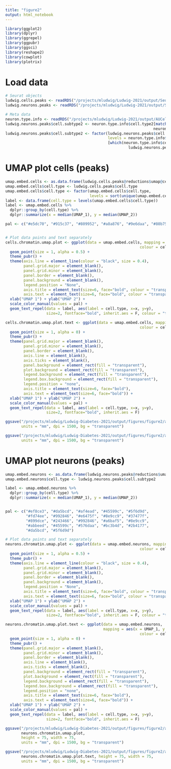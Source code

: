 ```yaml
---
title: "figure2"
output: html_notebook
---
```


```r
library(ggplot2)
library(dplyr)
library(ggrepel)
library(ggpubr)
library(ggsci)
library(reshape2)
library(cowplot)
library(plotrix)
```

# Load data
```r
# Seurat objects
ludwig.cells.peaks <- readRDS("/projects/mludwig/Ludwig-2021/output/Seurat_objects/AP_peaks_Seurat_obj.rds")
ludwig.neurons.peaks <- readRDS("/projects/mludwig/Ludwig-2021/output/Seurat_objects/neurons_peaks_Seurat_obj.rds")

# Meta data
neuron.type.info <- readRDS("/projects/mludwig/Ludwig-2021/output/AUCell/neuron_type_info.rds")
ludwig.neurons.peaks$cell.subtype2 <- neuron.type.info$cell.type2[match(ludwig.neurons.peaks$cell.subtype,
                                                                 neuron.type.info$cell.type)]
ludwig.neurons.peaks$cell.subtype2 <- factor(ludwig.neurons.peaks$cell.subtype2, 
                                             levels = neuron.type.info$cell.type2
                                             [which(neuron.type.info$cell.type2 %in%
                                                      ludwig.neurons.peaks$cell.subtype2)])
```

# UMAP plot cells (peaks)
```r
umap.embed.cells <- as.data.frame(ludwig.cells.peaks@reductions$umap@cell.embeddings)
umap.embed.cells$cell.type <- ludwig.cells.peaks$cell.type
umap.embed.cells$cell.type <- factor(umap.embed.cells$cell.type, 
                                     levels = sort(unique(umap.embed.cells$cell.type)))
label <- data.frame(cell.type = levels(umap.embed.cells$cell.type))
label <- umap.embed.cells %>% 
  dplyr::group_by(cell.type) %>% 
  dplyr::summarize(x = median(UMAP_1), y = median(UMAP_2)) 

pal <- c("#e5dc70", "#915c37", "#809952", "#a8a876", "#9e6daa", "#80b75c", "#d1741d", "#e79445", "#4e9d78")


# Plot data points and text separately 
cells.chromatin.umap.plot <- ggplot(data = umap.embed.cells, mapping = aes(x = UMAP_1, y = UMAP_2, 
                                                           colour = cell.type)) +
  geom_point(size = 1, alpha = 0.5) +
  theme_pubr() +
  theme(axis.line = element_line(colour = "black", size = 0.4), 
        panel.grid.major = element_blank(),
        panel.grid.minor = element_blank(), 
        panel.border = element_blank(), 
        panel.background = element_blank(), 
        legend.position = "None",
        axis.title = element_text(size=6, face="bold", colour = "transparent"),
        axis.text = element_text(size=6, face="bold", colour = "transparent")) + 
  xlab("UMAP 1") + ylab("UMAP 2") + 
  scale_color_manual(values = pal) +
  geom_text_repel(data = label, aes(label = cell.type, x=x, y=y), 
                  size=2, fontface="bold", inherit.aes = F, colour = "transparent") 

cells.chromatin.umap.plot.text <- ggplot(data = umap.embed.cells, mapping = aes(x = UMAP_1, y = UMAP_2, 
                                                           colour = cell.type)) +
  geom_point(size = 1, alpha = 0) +
  theme_pubr() +
  theme(panel.grid.major = element_blank(),
        panel.grid.minor = element_blank(), 
        panel.border = element_blank(), 
        axis.line = element_blank(), 
        axis.ticks = element_blank(),
        panel.background = element_rect(fill = "transparent"), 
        plot.background = element_rect(fill = "transparent"),
        legend.background = element_rect(fill = "transparent"), 
        legend.box.background = element_rect(fill = "transparent"),
        legend.position = "none",
        axis.title = element_text(size=6, face="bold"),
        axis.text = element_text(size=6, face="bold")) +
  xlab("UMAP 1") + ylab("UMAP 2") + 
  scale_color_manual(values = pal) +
  geom_text_repel(data = label, aes(label = cell.type, x=x, y=y), 
                  size=2, fontface="bold", inherit.aes = F)

ggsave("/projects/mludwig/Ludwig-Diabetes-2021/output/figures/figure2/all_cells_chromatin_UMAP.png", cells.chromatin.umap.plot, height = 75, width = 75,
       units = "mm", dpi = 1500, bg = "transparent")

ggsave("/projects/mludwig/Ludwig-Diabetes-2021/output/figures/figure2/all_cells_chromatin_UMAP_text.pdf", cells.chromatin.umap.plot.text, height = 75, width = 75,
       units = "mm", dpi = 1500, bg = "transparent")
```

# UMAP plot neurons (peaks)
```r
umap.embed.neurons <- as.data.frame(ludwig.neurons.peaks@reductions$umap@cell.embeddings)
umap.embed.neurons$cell.type <- ludwig.neurons.peaks$cell.subtype2

label <- umap.embed.neurons %>% 
  dplyr::group_by(cell.type) %>% 
  dplyr::summarize(x = median(UMAP_1), y = median(UMAP_2)) 


pal <- c("#ef8ce3", "#da5bcd", "#af4ead", "#45599c", "#5f6d9d", 
         "#fd74ee", "#992846", "#e6475f", "#8e9cc9", "#37477f", 
         "#899dce", "#243466", "#992846", "#a6baf5", "#8e9cc9",
         "#abbeed", "#45599c", "#576daa", "#bc3b4d", "#2b4177", 
         "#da5bcd", "#5f6d9d")

# Plot data points and text separately 
neurons.chromatin.umap.plot <- ggplot(data = umap.embed.neurons, mapping = aes(x = UMAP_1, y = UMAP_2, 
                                                           colour = cell.type)) +
  geom_point(size = 1, alpha = 0.5) +
  theme_pubr() +
  theme(axis.line = element_line(colour = "black", size = 0.4), 
        panel.grid.major = element_blank(),
        panel.grid.minor = element_blank(), 
        panel.border = element_blank(), 
        panel.background = element_blank(), 
        legend.position = "None",
        axis.title = element_text(size=6, face="bold", colour = "transparent"),
        axis.text = element_text(size=6, face="bold", colour = "transparent")) + 
  xlab("UMAP 1") + ylab("UMAP 2") + 
  scale_color_manual(values = pal) +
  geom_text_repel(data = label, aes(label = cell.type, x=x, y=y), 
                  size=2, fontface="bold", inherit.aes = F, colour = "transparent") 

neurons.chromatin.umap.plot.text <- ggplot(data = umap.embed.neurons, 
                                           mapping = aes(x = UMAP_1, y = UMAP_2, 
                                                           colour = cell.type)) +
  geom_point(size = 1, alpha = 0) +
  theme_pubr() +
  theme(panel.grid.major = element_blank(),
        panel.grid.minor = element_blank(), 
        panel.border = element_blank(), 
        axis.line = element_blank(), 
        axis.ticks = element_blank(),
        panel.background = element_rect(fill = "transparent"), 
        plot.background = element_rect(fill = "transparent"),
        legend.background = element_rect(fill = "transparent"), 
        legend.box.background = element_rect(fill = "transparent"),
        legend.position = "none",
        axis.title = element_text(size=6, face="bold"),
        axis.text = element_text(size=6, face="bold")) +
  xlab("UMAP 1") + ylab("UMAP 2") + 
  scale_color_manual(values = pal) +
  geom_text_repel(data = label, aes(label = cell.type, x=x, y=y), 
                  size=2, fontface="bold", inherit.aes = F)

ggsave("/projects/mludwig/Ludwig-Diabetes-2021/output/figures/figure2/all_neurons_chromatin_UMAP.png", 
       neurons.chromatin.umap.plot, 
       height = 75, width = 75,
       units = "mm", dpi = 1500, bg = "transparent")

ggsave("/projects/mludwig/Ludwig-Diabetes-2021/output/figures/figure2/all_neurons_chromatin_UMAP_text.pdf", 
       neurons.chromatin.umap.plot.text, height = 75, width = 75,
       units = "mm", dpi = 1500, bg = "transparent")
```
